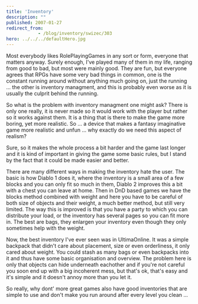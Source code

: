 ```yaml
---
title: 'Inventory'
description: ""
published: 2007-01-27
redirect_from: 
            - /blog/inventory/swizec/303
hero: ../../../defaultHero.jpg
---
```

Most everybody likes RolePlayingGames in any sort or form, everyone that matters anyway. Surely enough, I&#x27;ve played many of them in my life, ranging from good to bad, but most were mainly good. They are fun, but everyone agrees that RPGs have some very bad things in common, one is the constant running around without anything much going on, just the running ... the other is inventory managment, and this is probably even worse as it is usually the culprit behind the running.

So what is the problem with inventory managment one might ask? There is only one really, it is never made so it would work with the player but rather so it works against them. It is a thing that is there to make the game more boring, yet more realistic. So ... a device that makes a fantasy imaginative game more realistic and unfun ... why exactly do we need this aspect of realism?

Sure, so it makes the whole process a bit harder and the game last longer and it is kind of important in giving the game some basic rules, but I stand by the fact that it could be made easier and better.

There are many different ways in making the inventory hate the user. The basic is how Diablo 1 does it, where the inventory is a small area of a few blocks and you can only fit so much in them, Diablo 2 improves this a bit with a chest you can leave at home. Then in DnD based games we have the blocks method combined with weight and here you have to be careful of both size of objects and their weight, a much better method, but still very limited. The way this is improved is that you have a party to which you can distribute your load, or the inventory has several pages so you can fit more in. The best are bags, they enlargen your inventory even though they only sometimes help with the weight.

Now, the best inventory I&#x27;ve ever seen was in UltimaOnline. It was a simple backpack that didn&#x27;t care about placement, size or even orderliness, it only cared about weight. You could stash as many bags or even backpacks into it and thus have some basic organisation and overview. The problem here is only that objects can hide underneath eachother and if you&#x27;re not careful you soon end up with a big incoherent mess, but that&#x27;s ok, that&#x27;s easy and it&#x27;s simple and it doesn&#x27;t annoy more than you let it.

So really, why dont&#x27; more great games also have good inventories that are simple to use and don&#x27;t make you run around after every level you clean ...
